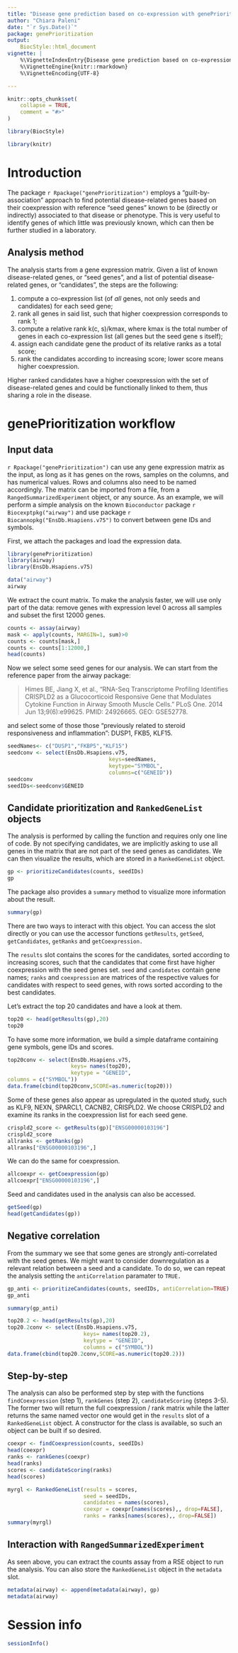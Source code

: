 ```yaml
---
title: "Disease gene prediction based on co-expression with genePrioritization"
author: "Chiara Paleni"
date: "`r Sys.Date()`"
package: genePrioritization
output:
    BiocStyle::html_document
vignette: |
    %\VignetteIndexEntry{Disease gene prediction based on co-expression with genePrioritization}
    %\VignetteEngine{knitr::rmarkdown}
    %\VignetteEncoding{UTF-8}

---
```


```r
knitr::opts_chunk$set(
    collapse = TRUE,
    comment = "#>"
)
```
```r
library(BiocStyle)
```
```r
library(knitr)
```

# Introduction

The package `r Rpackage("genePrioritization")` employs a 
"guilt-by-association" approach to find potential disease-related 
genes based on their coexpression with reference "seed genes" 
known to be (directly or indirectly) associated to that disease 
or phenotype. This is very useful to identify genes of which 
little was previously known, which can then be further studied in a 
laboratory.

## Analysis method

The analysis starts from a gene expression matrix. Given a list of 
known disease-related genes, or "seed genes", and a list of 
potential disease-related genes, or "candidates", the steps 
are the following:

1. compute a co-expression list (of _all_ genes, not only seeds 
and candidates) for each seed gene;
2. rank all genes in said list, such that higher coexpression 
corresponds to rank 1;
3. compute a relative rank k(c, s)/kmax, where kmax is the total 
number of genes in each co-expression list (all genes but the seed 
gene s itself);
4. assign each candidate gene the product of its relative ranks as 
a total score;
5. rank the candidates according to increasing score; lower score 
means higher coexpression. 

Higher ranked candidates have a higher coexpression with 
the set of disease-related genes and could be functionally linked 
to them, thus sharing a role in the disease.


# genePrioritization workflow

## Input data

`r Rpackage("genePrioritization")` can use any gene expression matrix 
as the input, as long as it has genes on the rows, samples on the 
columns, and has numerical values. Rows and columns also need to be 
named accordingly. The matrix can be imported from a file, from a `RangedSummarizedExperiment` object, or any source. As an example, 
we will perform a simple analysis on the known `Bioconductor` 
package `r Biocexptpkg("airway")` and use package `r Biocannopkg("EnsDb.Hsapiens.v75")` to convert between gene IDs and 
symbols.

First, we attach the packages and load the expression data.

```r
library(genePrioritization)
library(airway)
library(EnsDb.Hsapiens.v75)

data("airway")
airway

```

We extract the count matrix. To make the analysis faster, we will 
use only part of the data: remove genes with expression level 0 
across all samples and subset the first 12000 genes.

```r
counts <- assay(airway)
mask <- apply(counts, MARGIN=1, sum)>0
counts <- counts[mask,]
counts <- counts[1:12000,]
head(counts)
```

Now we select some seed genes for our analysis. We can start from the 
reference paper from the airway package:

>Himes BE, Jiang X, et al., “RNA-Seq Transcriptome Profiling 
Identifies CRISPLD2 as a Glucocorticoid Responsive Gene that 
Modulates Cytokine Function in Airway Smooth Muscle Cells.” 
PLoS One. 2014 Jun 13;9(6):e99625. PMID: 24926665. GEO: GSE52778.

and select some of those those "previously related to steroid 
responsiveness and inflammation": DUSP1, FKB5, KLF15. 

```r
seedNames<- c("DUSP1","FKBP5","KLF15")
seedconv <- select(EnsDb.Hsapiens.v75, 
                                keys=seedNames,
                                keytype="SYMBOL", 
                                columns=c("GENEID"))
seedconv
seedIDs<-seedconv$GENEID

```

## Candidate prioritization and `RankedGeneList` objects

The analysis is performed by calling the function and requires only 
one line of code. By not specifying candidates, we are implicitly 
asking to use all genes in the matrix that are not part of the seed 
genes as candidates. We can then visualize the results, which are 
stored in a `RankedGeneList` object.

```r
gp <- prioritizeCandidates(counts, seedIDs)
gp

```

The package also provides a `summary` method to visualize more 
information about the result.

```r
summary(gp)
```

There are two ways to interact with this object. You can access the 
slot directly or you can use the accessor functions `getResults`, 
`getSeed`, `getCandidates`, `getRanks` and `getCoexpression.`

The `results` slot contains the scores for the candidates, sorted 
according to increasing scores, such that the candidates that come 
first have higher coexpression with the seed genes set. `seed` and 
`candidates` contain gene names; `ranks` and `coexpression` are 
matrices of the respective values for candidates with respect to 
seed genes, with rows sorted according to the best candidates.

Let's extract the top 20 candidates and have a look at them.


```r
top20 <- head(getResults(gp),20)
top20
```
To have some more information, we build a simple dataframe containing 
gene symbols, gene IDs and scores.
```r
top20conv <- select(EnsDb.Hsapiens.v75, 
                    keys= names(top20), 
                    keytype = "GENEID",
columns = c("SYMBOL"))
data.frame(cbind(top20conv,SCORE=as.numeric(top20)))
```

Some of these genes also appear as upregulated in the quoted study, 
such as KLF9, NEXN, SPARCL1, CACNB2, CRISPLD2. We choose CRISPLD2 and 
examine its ranks in the coexpression list for each seed gene.

```r
crispld2_score <- getResults(gp)["ENSG00000103196"]
crispld2_score
allranks <- getRanks(gp)
allranks["ENSG00000103196",]
```

We can do the same for coexpression.

```r
allcoexpr <- getCoexpression(gp)
allcoexpr["ENSG00000103196",]
```

Seed and candidates used in the analysis can also be accessed. 

```r
getSeed(gp)
head(getCandidates(gp))
```

## Negative correlation

From the summary we see that some genes are strongly anti-correlated 
with the seed genes. We might want to consider downregulation as a 
relevant relation between a seed and a candidate. To do so, we can 
repeat the analysis setting the `antiCorrelation` paramater to `TRUE.`
```r
gp_anti <- prioritizeCandidates(counts, seedIDs, antiCorrelation=TRUE)
gp_anti
```

```r
summary(gp_anti)
```


```r
top20.2 <- head(getResults(gp),20)
top20.2conv <- select(EnsDb.Hsapiens.v75, 
                        keys= names(top20.2), 
                        keytype = "GENEID",
                        columns = c("SYMBOL"))
data.frame(cbind(top20.2conv,SCORE=as.numeric(top20.2)))

```

## Step-by-step

The analysis can also be performed step by step with the functions `findCoexpression` (step 1), `rankGenes` (step 2), `candidateScoring` 
(steps 3-5). The former two will return the full coexpression / rank 
matrix while the latter returns the same named vector one would get 
in the `results` slot of a `RankedGeneList` object. A constructor for 
the class is available, so such an object can be built if so desired.

```r
coexpr <- findCoexpression(counts, seedIDs)
head(coexpr)
ranks <- rankGenes(coexpr)
head(ranks)
scores <- candidateScoring(ranks)
head(scores)

```

```r
myrgl <- RankedGeneList(results = scores, 
                        seed = seedIDs, 
                        candidates = names(scores), 
                        coexpr = coexpr[names(scores),, drop=FALSE], 
                        ranks = ranks[names(scores),, drop=FALSE])
summary(myrgl)

```

## Interaction with `RangedSummarizedExperiment`

As seen above, you can extract the counts assay from a RSE object to 
run the analysis. You can also store the `RankedGeneList` object in 
the `metadata` slot.
```r
metadata(airway) <- append(metadata(airway), gp)
metadata(airway)

```


# Session info {.unnumbered}

```r
sessionInfo()
```
